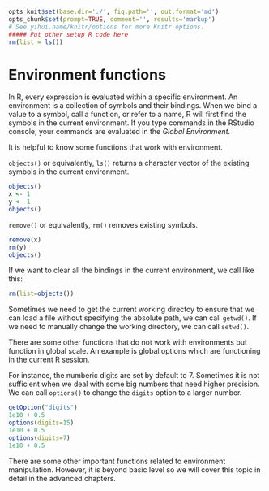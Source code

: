 ```r
opts_knit$set(base.dir='./', fig.path='', out.format='md')
opts_chunk$set(prompt=TRUE, comment='', results='markup')
# See yihui.name/knitr/options for more Knitr options.
##### Put other setup R code here
rm(list = ls())
```

# Environment functions

In R, every expression is evaluated within a specific environment. An environment is a collection of symbols and their bindings. When we bind a value to a symbol, call a function, or refer to a name, R will first find the symbols in the current environment. If you type commands in the RStudio console, your commands are evaluated in the *Global Environment*.

It is helpful to know some functions that work with environment.

`objects()` or equivalently, `ls()` returns a character vector of the existing symbols in the current environment.

```r
objects()
x <- 1
y <- 1
objects()
```

`remove()` or equivalently, `rm()` removes existing symbols.

```r
remove(x)
rm(y)
objects()
```

If we want to clear all the bindings in the current environment, we call like this:

```r
rm(list=objects())
```

Sometimes we need to get the current working directoy to ensure that we can load a file without specifying the absolute path, we can call `getwd()`. If we need to manually change the working directory, we can call `setwd()`.

There are some other functions that do not work with environments but function in global scale. An example is global options which are functioning in the current R session.

For instance, the numberic digits are set by default to 7. Sometimes it is not sufficient when we deal with some big numbers that need higher precision. We can call `options()` to change the `digits` option to a larger number.

```r
getOption("digits")
1e10 + 0.5
options(digits=15)
1e10 + 0.5
options(digits=7)
1e10 + 0.5
```

There are some other important functions related to environment manipulation. However, it is beyond basic level so we will cover this topic in detail in the advanced chapters.
